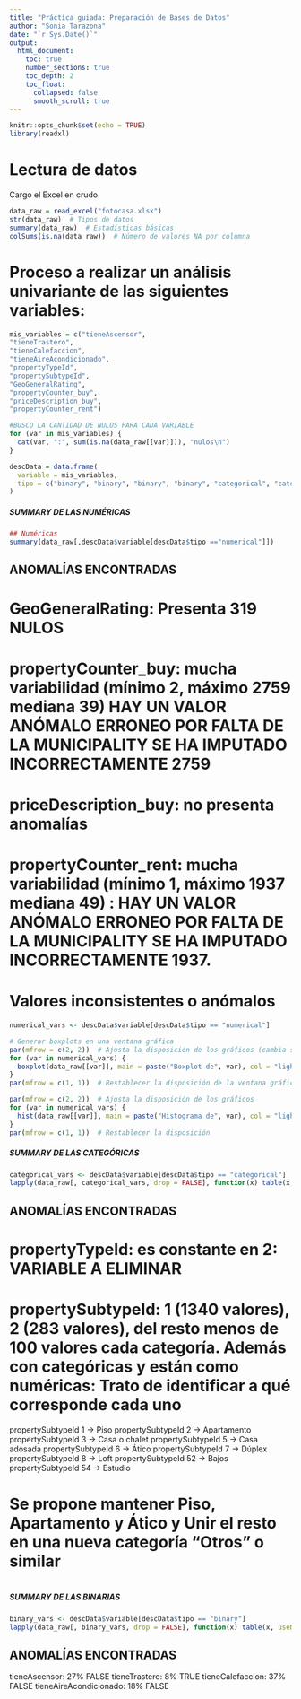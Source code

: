 ```yaml
---
title: "Práctica guiada: Preparación de Bases de Datos"
author: "Sonia Tarazona"
date: "`r Sys.Date()`"
output: 
  html_document:
    toc: true
    number_sections: true
    toc_depth: 2
    toc_float:
      collapsed: false
      smooth_scroll: true
---
```


```r
knitr::opts_chunk$set(echo = TRUE)
library(readxl)
```



# Lectura de datos

Cargo el Excel en crudo.

```r
data_raw = read_excel("fotocasa.xlsx")  
str(data_raw)  # Tipos de datos
summary(data_raw)  # Estadísticas básicas
colSums(is.na(data_raw))  # Número de valores NA por columna
```


# Proceso a realizar un análisis univariante de las siguientes variables:

```r
mis_variables = c("tieneAscensor",
"tieneTrastero",
"tieneCalefaccion",
"tieneAireAcondicionado",
"propertyTypeId",
"propertySubtypeId",
"GeoGeneralRating",
"propertyCounter_buy",
"priceDescription_buy",
"propertyCounter_rent")

#BUSCO LA CANTIDAD DE NULOS PARA CADA VARIABLE
for (var in mis_variables) {
  cat(var, ":", sum(is.na(data_raw[[var]])), "nulos\n")
}
```
```r

descData = data.frame(
  variable = mis_variables,
  tipo = c("binary", "binary", "binary", "binary", "categorical", "categorical", "numerical", "numerical", "numerical", "numerical")
)

```

##### SUMMARY DE LAS NUMÉRICAS #####

```r
## Numéricas
summary(data_raw[,descData$variable[descData$tipo =="numerical"]])

```
## ANOMALÍAS ENCONTRADAS
# GeoGeneralRating: Presenta 319 NULOS
# propertyCounter_buy: mucha variabilidad (mínimo 2, máximo 2759 mediana 39) HAY UN VALOR ANÓMALO ERRONEO POR FALTA DE LA MUNICIPALITY SE HA IMPUTADO INCORRECTAMENTE 2759

# priceDescription_buy: no presenta anomalías
# propertyCounter_rent: mucha variabilidad (mínimo 1, máximo 1937 mediana 49) : HAY UN VALOR ANÓMALO ERRONEO POR FALTA DE LA MUNICIPALITY SE HA IMPUTADO INCORRECTAMENTE 1937.



# Valores inconsistentes o anómalos

```r
numerical_vars <- descData$variable[descData$tipo == "numerical"]

# Generar boxplots en una ventana gráfica
par(mfrow = c(2, 2))  # Ajusta la disposición de los gráficos (cambia si hay más variables)
for (var in numerical_vars) {
  boxplot(data_raw[[var]], main = paste("Boxplot de", var), col = "lightblue", border = "black")
}
par(mfrow = c(1, 1))  # Restablecer la disposición de la ventana gráfica

par(mfrow = c(2, 2))  # Ajusta la disposición de los gráficos
for (var in numerical_vars) {
  hist(data_raw[[var]], main = paste("Histograma de", var), col = "lightgreen", border = "black", breaks = 30)
}
par(mfrow = c(1, 1))  # Restablecer la disposición

```


##### SUMMARY DE LAS CATEGÓRICAS #####

```r
categorical_vars <- descData$variable[descData$tipo == "categorical"]
lapply(data_raw[, categorical_vars, drop = FALSE], function(x) table(x, useNA = "ifany"))

```
## ANOMALÍAS ENCONTRADAS
# propertyTypeId: es constante en 2: VARIABLE A ELIMINAR
# propertySubtypeId: 1 (1340 valores), 2 (283 valores), del resto menos de 100 valores cada categoría. Además con categóricas y están como numéricas: Trato de identificar a qué corresponde cada uno

propertySubtypeId 1 -> Piso
propertySubtypeId 2 -> Apartamento
propertySubtypeId 3 -> Casa o chalet
propertySubtypeId 5 -> Casa adosada
propertySubtypeId 6 -> Ático
propertySubtypeId 7 -> Dúplex
propertySubtypeId 8 -> Loft
propertySubtypeId 52 -> Bajos
propertySubtypeId 54 -> Estudio

# Se propone mantener Piso, Apartamento y Ático y Unir el resto en una nueva categoría "Otros" o similar

```r

```

##### SUMMARY DE LAS BINARIAS #####

```r
binary_vars <- descData$variable[descData$tipo == "binary"]
lapply(data_raw[, binary_vars, drop = FALSE], function(x) table(x, useNA = "ifany"))
```

## ANOMALÍAS ENCONTRADAS

tieneAscensor: 27% FALSE
tieneTrastero: 8% TRUE
tieneCalefaccion: 37% FALSE
tieneAireAcondicionado: 18% FALSE